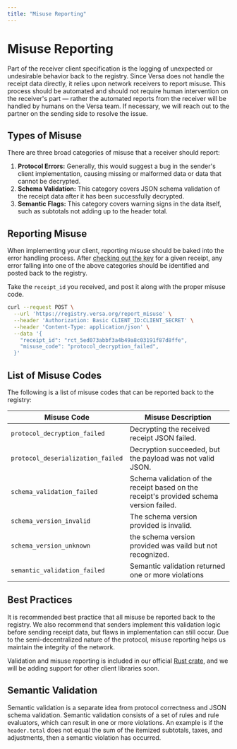 ```yaml
---
title: "Misuse Reporting"
---
```


# Misuse Reporting

Part of the receiver client specification is the logging of unexpected or undesirable behavior back to the registry. Since Versa does not handle the receipt data directly, it relies upon network receivers to report misuse. This process should be automated and should not require human intervention on the receiver's part — rather the automated reports from the receiver will be handled by humans on the Versa team. If necessary, we will reach out to the partner on the sending side to resolve the issue.

## Types of Misuse

There are three broad categories of misuse that a receiver should report:

1. **Protocol Errors:** Generally, this would suggest a bug in the sender's client implementation, causing missing or malformed data or data that cannot be decrypted.
2. **Schema Validation:** This category covers JSON schema validation of the receipt data after it has been successfully decrypted.
3. **Semantic Flags:** This category covers warning signs in the data itself, such as subtotals not adding up to the header total.

## Reporting Misuse

When implementing your client, reporting misuse should be baked into the error handling process. After [checking out the key](/receiving#2-get-the-key) for a given receipt, any error falling into one of the above categories should be identified and posted back to the registry.

Take the `receipt_id` you received, and post it along with the proper misuse code.

```bash
curl --request POST \
  --url 'https://registry.versa.org/report_misuse' \
  --header 'Authorization: Basic CLIENT_ID:CLIENT_SECRET' \
  --header 'Content-Type: application/json' \
  --data '{
    "receipt_id": "rct_5ed073abbf3a4b49a8c03191f87d8ffe",
    "misuse_code": "protocol_decryption_failed",
  }'
```

## List of Misuse Codes

The following is a list of misuse codes that can be reported back to the registry:

| Misuse Code                       | Misuse Description                                                                      |
| --------------------------------- | --------------------------------------------------------------------------------------- |
| `protocol_decryption_failed`      | Decrypting the received receipt JSON failed.                                            |
| `protocol_deserialization_failed` | Decryption succeeded, but the payload was not valid JSON.                               |
| `schema_validation_failed`        | Schema validation of the receipt based on the receipt's provided schema version failed. |
| `schema_version_invalid`          | The schema version provided is invalid.                                                 |
| `schema_version_unknown`          | the schema version provided was vaild but not recognized.                               |
| `semantic_validation_failed`      | Semantic validation returned one or more violations                                     |

## Best Practices

It is recommended best practice that all misuse be reported back to the registry. We also recommend that senders implement this validation logic before sending receipt data, but flaws in implementation can still occur. Due to the semi-decentralized nature of the protocol, misuse reporting helps us maintain the integrity of the network.

Validation and misuse reporting is included in our official [Rust crate](https://crates.io/crates/versa), and we will be adding support for other client libraries soon.

## Semantic Validation

Semantic validation is a separate idea from protocol correctness and JSON schema validation.
Semantic validation consists of a set of rules and rule evaluators, which can result in one or more violations.
An example is if the `header.total` does not equal the sum of the itemized subtotals, taxes, and adjustments, then a semantic violation has occurred.
